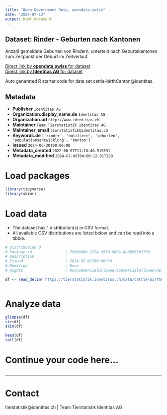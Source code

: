 ```yaml
---
title: "Open Government Data, opendata.swiss"
date: "2024-07-13"
output: html_document
---
```


## Dataset: Rinder - Geburten nach Kantonen

Anzahl gemeldete Geburten von Rindern, unterteilt nach Geburtskantonen zum Zeitpunkt der Geburt im Zeitverlauf. 

[Direct link by **opendata.swiss** for dataset](https://opendata.swiss/de/dataset/rinder-geburten-nach-kantonen)<br>
[Direct link by **Identitas AG** for dataset](https://tierstatistik.identitas.ch/)

Auto generated R starter code for data set cattle-birthCanton@identitas.

## Metadata

- **Publisher** `Identitas AG`
- **Organization.display_name.de** `Identitas AG`
- **Organization.url** `http://www.identitas.ch`
- **Maintainer** `Team Tierstatistik Identitas AG`
- **Maintainer_email** `tierstatistik@identitas.ch`
- **Keywords.de** `['rinder', 'nutztiere', 'geburten', 'populationsentwicklung', 'kanton']`
- **Issued** `2024-06-30T00:00:00`
- **Metadata_created** `2022-06-07T11:18:40.519691`
- **Metadata_modified** `2024-07-09T04:06:12.017288`


# Load packages

```r

library(tidyverse)
library(skimr)

```

# Load data

-   The dataset has 1 distribution(s) in CSV format.
-   All available CSV distributions are listed below and can be read into a tibble.

```r

# Distribution 0
# Package_id               : 7d9b6d84-2274-45fd-980e-8ed8565b1760
# Description              : 
# Issued                   : 2024-07-01T00:00:00
# Modified                 : None
# Rights                   : NonCommercialAllowed-CommercialAllowed-ReferenceRequired

df <- read_delim('https://tierstatistik.identitas.ch/data/cattle-birthCanton.csv')



```

# Analyze data

```r

glimpse(df)
str(df)
skim(df)

head(df)
tail(df)

```

# Continue your code here...

```r

```

------------------------------------------------------------------------

# Contact

tierstatistik@identitas.ch | Team Tierstatistik Identitas AG
